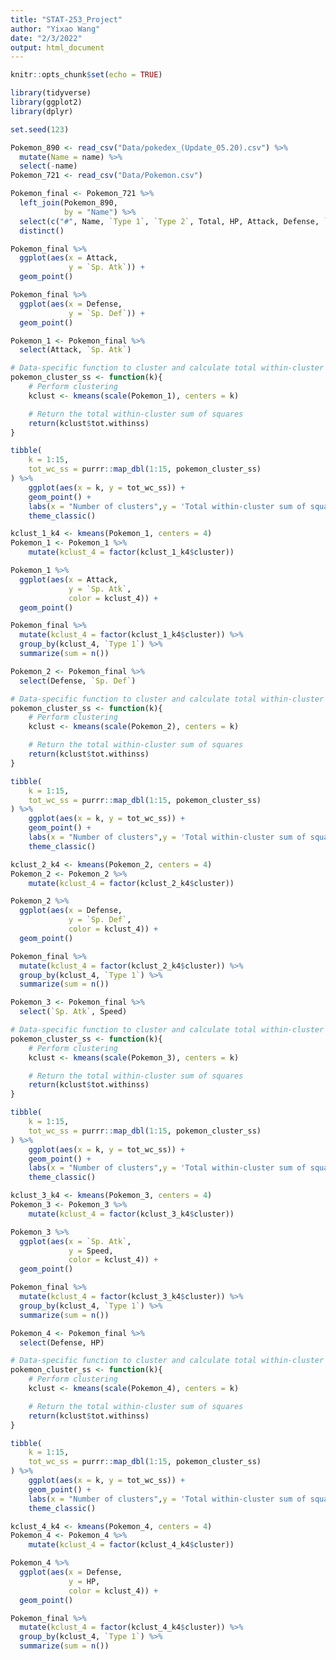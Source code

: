 ```yaml
---
title: "STAT-253_Project"
author: "Yixao Wang"
date: "2/3/2022"
output: html_document
---
```


```r
knitr::opts_chunk$set(echo = TRUE)
```

```r
library(tidyverse)
library(ggplot2)
library(dplyr)

set.seed(123)
```

```r
Pokemon_890 <- read_csv("Data/pokedex_(Update_05.20).csv") %>% 
  mutate(Name = name) %>% 
  select(-name)
Pokemon_721 <- read_csv("Data/Pokemon.csv")
```

```r
Pokemon_final <- Pokemon_721 %>% 
  left_join(Pokemon_890,
            by = "Name") %>% 
  select(c("#", Name, `Type 1`, `Type 2`, Total, HP, Attack, Defense, `Sp. Atk`, `Sp. Def`, Speed, Generation, Legendary, status, species, height_m, weight_kg, abilities_number, catch_rate, base_friendship, growth_rate)) %>% 
  distinct()
```

```r
Pokemon_final %>% 
  ggplot(aes(x = Attack,
             y = `Sp. Atk`)) +
  geom_point()

Pokemon_final %>% 
  ggplot(aes(x = Defense,
             y = `Sp. Def`)) +
  geom_point()
```


```r
Pokemon_1 <- Pokemon_final %>% 
  select(Attack, `Sp. Atk`)
```

```r
# Data-specific function to cluster and calculate total within-cluster SS
pokemon_cluster_ss <- function(k){
    # Perform clustering
    kclust <- kmeans(scale(Pokemon_1), centers = k)

    # Return the total within-cluster sum of squares
    return(kclust$tot.withinss)
}

tibble(
    k = 1:15,
    tot_wc_ss = purrr::map_dbl(1:15, pokemon_cluster_ss)
) %>% 
    ggplot(aes(x = k, y = tot_wc_ss)) +
    geom_point() + 
    labs(x = "Number of clusters",y = 'Total within-cluster sum of squares') + 
    theme_classic()
```

```r
kclust_1_k4 <- kmeans(Pokemon_1, centers = 4)
Pokemon_1 <- Pokemon_1 %>%
    mutate(kclust_4 = factor(kclust_1_k4$cluster))

Pokemon_1 %>% 
  ggplot(aes(x = Attack,
             y = `Sp. Atk`,
             color = kclust_4)) +
  geom_point()
```

```r
Pokemon_final %>% 
  mutate(kclust_4 = factor(kclust_1_k4$cluster)) %>% 
  group_by(kclust_4, `Type 1`) %>% 
  summarize(sum = n())
```

```r
Pokemon_2 <- Pokemon_final %>% 
  select(Defense, `Sp. Def`)

# Data-specific function to cluster and calculate total within-cluster SS
pokemon_cluster_ss <- function(k){
    # Perform clustering
    kclust <- kmeans(scale(Pokemon_2), centers = k)

    # Return the total within-cluster sum of squares
    return(kclust$tot.withinss)
}

tibble(
    k = 1:15,
    tot_wc_ss = purrr::map_dbl(1:15, pokemon_cluster_ss)
) %>% 
    ggplot(aes(x = k, y = tot_wc_ss)) +
    geom_point() + 
    labs(x = "Number of clusters",y = 'Total within-cluster sum of squares') + 
    theme_classic()

kclust_2_k4 <- kmeans(Pokemon_2, centers = 4)
Pokemon_2 <- Pokemon_2 %>%
    mutate(kclust_4 = factor(kclust_2_k4$cluster))

Pokemon_2 %>% 
  ggplot(aes(x = Defense,
             y = `Sp. Def`,
             color = kclust_4)) +
  geom_point()
```

```r
Pokemon_final %>% 
  mutate(kclust_4 = factor(kclust_2_k4$cluster)) %>% 
  group_by(kclust_4, `Type 1`) %>% 
  summarize(sum = n())
```

```r
Pokemon_3 <- Pokemon_final %>% 
  select(`Sp. Atk`, Speed)

# Data-specific function to cluster and calculate total within-cluster SS
pokemon_cluster_ss <- function(k){
    # Perform clustering
    kclust <- kmeans(scale(Pokemon_3), centers = k)

    # Return the total within-cluster sum of squares
    return(kclust$tot.withinss)
}

tibble(
    k = 1:15,
    tot_wc_ss = purrr::map_dbl(1:15, pokemon_cluster_ss)
) %>% 
    ggplot(aes(x = k, y = tot_wc_ss)) +
    geom_point() + 
    labs(x = "Number of clusters",y = 'Total within-cluster sum of squares') + 
    theme_classic()

kclust_3_k4 <- kmeans(Pokemon_3, centers = 4)
Pokemon_3 <- Pokemon_3 %>%
    mutate(kclust_4 = factor(kclust_3_k4$cluster))

Pokemon_3 %>% 
  ggplot(aes(x = `Sp. Atk`,
             y = Speed,
             color = kclust_4)) +
  geom_point()
```

```r
Pokemon_final %>% 
  mutate(kclust_4 = factor(kclust_3_k4$cluster)) %>% 
  group_by(kclust_4, `Type 1`) %>% 
  summarize(sum = n())
```

```r
Pokemon_4 <- Pokemon_final %>% 
  select(Defense, HP)

# Data-specific function to cluster and calculate total within-cluster SS
pokemon_cluster_ss <- function(k){
    # Perform clustering
    kclust <- kmeans(scale(Pokemon_4), centers = k)

    # Return the total within-cluster sum of squares
    return(kclust$tot.withinss)
}

tibble(
    k = 1:15,
    tot_wc_ss = purrr::map_dbl(1:15, pokemon_cluster_ss)
) %>% 
    ggplot(aes(x = k, y = tot_wc_ss)) +
    geom_point() + 
    labs(x = "Number of clusters",y = 'Total within-cluster sum of squares') + 
    theme_classic()

kclust_4_k4 <- kmeans(Pokemon_4, centers = 4)
Pokemon_4 <- Pokemon_4 %>%
    mutate(kclust_4 = factor(kclust_4_k4$cluster))

Pokemon_4 %>% 
  ggplot(aes(x = Defense,
             y = HP,
             color = kclust_4)) +
  geom_point()
```

```r
Pokemon_final %>% 
  mutate(kclust_4 = factor(kclust_4_k4$cluster)) %>% 
  group_by(kclust_4, `Type 1`) %>% 
  summarize(sum = n())
```
